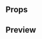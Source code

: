 
<Meta title="Molecules|Dialog Message" component={DialogMessage} />

## Props

<Props of={DialogMessage} />

## Preview

<Preview>
  <Story name="Dialog Message">
    <DialogMessage
      title={text('Title', '¿Estás seguro de eliminar tu tarjeta?')}
      message={text(
        'Message',
        'Los datos de la tarjeta serán borrados permanentemente'
      )}
      primaryButton={text('Text Primary Button', 'Eliminar')}
      secondaryButton={text('Text Secondary Button', 'Cancelar')}
      onClickPrimary={action('onClick')}
      onClickSecundary={action('onClick')}
      showFade={boolean('Show fade?', false)}
      zIndex={text('Z index', 900)}
    />
  </Story>
</Preview>
